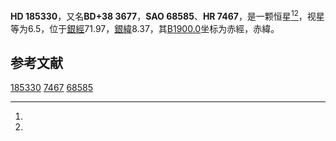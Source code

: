 {{Starbox begin
| name = HD 185330
}}
{{Starbox observe
| epoch = [[J2000.0|J2000.0]]
| constell = {{星座名待查}}<ref name=SIMBAD>{{cite web
 | url=http://simbad.u-strasbg.fr/simbad/sim-id?Ident=HR+7467
 | title =Pulsating variable Star
 | publisher=Centre de Données astronomiques de Strasbourg
 | work=SIMBAD
 | accessdate=2012-07-13}}</ref><ref name=DATA>{{cite web
 | url=http://vizier.u-strasbg.fr/viz-bin/VizieR-5?-out.add=.&-source=5050&-corr=PK=HR&-out.max=9999&HR=7467
 | title=VizieR Detailed Page
 | accessdate=2012-07-13
 | archive-date=2016-03-05
 | archive-url=https://web.archive.org/web/20160305014944/http://vizier.u-strasbg.fr/viz-bin/VizieR-5?-out.add=.&-source=5050&-corr=PK=HR&-out.max=9999&HR=7467
 | dead-url=no
 }}</ref>
| 星官 = 
| ra = {{RA|19|36|56.6}}<ref name=SIMBAD /><ref name=DATA />
| dec = {{DEC|+38|23|2}}<ref name=SIMBAD /><ref name=DATA />
| appmag_v = 6.5<ref name=SIMBAD /><ref name=DATA />
}}
{{Starbox character
| class = B5II-III<ref name=SIMBAD /><ref name=DATA />
| b-v = -0.15<ref name=SIMBAD /><ref name=DATA />
| u-b = -0.61<ref name=SIMBAD /><ref name=DATA />
| r-i = <ref name=SIMBAD /><ref name=DATA />
| variable = 
}}
{{Starbox astrometry
| radial_v = -0.61
| prop_mo_ra = -27
| parallax = 
| p_error = 
}}
{{Starbox catalog
| names =BD+38 3677，[[SAO星表|SAO]] 68585，[[HD星表|HD]] 185330，[[HR星表|HR]] 7467}}
{{Starbox reference |Simbad=HR+7467}}
{{Starbox end}}

'''HD 185330'''，又名'''BD+38 3677'''，'''SAO 68585'''、'''HR 7467'''，是一颗恒星<ref name=SIMBAD /><ref name=DATA />，视星等为6.5，位于[[銀道座標系|銀經]]71.97，[[銀道座標系|銀緯]]8.37，其[[B1900.0|B1900.0]]坐标为赤經{{RA|19|33|25.7}}，赤緯{{DEC|+38|8.37|33}}。

== 参考文献 ==
{{reflist}}

{{star-stub}}

[[Category:HD和HDE天體|185330]]
[[Category:HR天體|7467]]
[[Category:SAO天體|68585]]